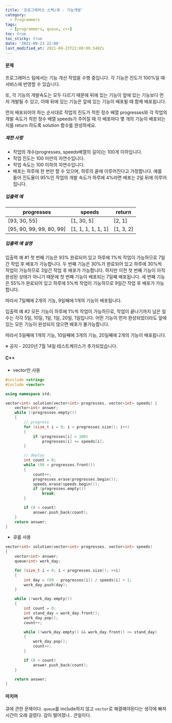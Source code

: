 ```yaml
---
title: '프로그래머스 스택/큐 - 기능개발'
category:
  - Programmers
tags:
  - [programmers, queue, c++]
toc: true
toc_sticky: true
date: '2021-09-23 22:00'
last_modified_at: 2021-09-23T22:00:00.540Zs
---
```


#### 문제

프로그래머스 팀에서는 기능 개선 작업을 수행 중입니다. 각 기능은 진도가 100%일 때 서비스에 반영할 수 있습니다.

또, 각 기능의 개발속도는 모두 다르기 때문에 뒤에 있는 기능이 앞에 있는 기능보다 먼저 개발될 수 있고, 이때 뒤에 있는 기능은 앞에 있는 기능이 배포될 때 함께 배포됩니다.

먼저 배포되어야 하는 순서대로 작업의 진도가 적힌 정수 배열 progresses와 각 작업의 개발 속도가 적힌 정수 배열 speeds가 주어질 때 각 배포마다 몇 개의 기능이 배포되는지를 return 하도록 solution 함수를 완성하세요.

##### 제한 사항

- 작업의 개수(progresses, speeds배열의 길이)는 100개 이하입니다.
- 작업 진도는 100 미만의 자연수입니다.
- 작업 속도는 100 이하의 자연수입니다.
- 배포는 하루에 한 번만 할 수 있으며, 하루의 끝에 이루어진다고 가정합니다. 예를 들어 진도율이 95%인 작업의 개발 속도가 하루에 4%라면 배포는 2일 뒤에 이루어집니다.

##### 입출력 예

| progresses               | speeds             | return    |
| ------------------------ | ------------------ | --------- |
| [93, 30, 55]             | [1, 30, 5]         | [2, 1]    |
| [95, 90, 99, 99, 80, 99] | [1, 1, 1, 1, 1, 1] | [1, 3, 2] |

##### 입출력 예 설명

입출력 예 #1
첫 번째 기능은 93% 완료되어 있고 하루에 1%씩 작업이 가능하므로 7일간 작업 후 배포가 가능합니다.
두 번째 기능은 30%가 완료되어 있고 하루에 30%씩 작업이 가능하므로 3일간 작업 후 배포가 가능합니다. 하지만 이전 첫 번째 기능이 아직 완성된 상태가 아니기 때문에 첫 번째 기능이 배포되는 7일째 배포됩니다.
세 번째 기능은 55%가 완료되어 있고 하루에 5%씩 작업이 가능하므로 9일간 작업 후 배포가 가능합니다.

따라서 7일째에 2개의 기능, 9일째에 1개의 기능이 배포됩니다.

입출력 예 #2
모든 기능이 하루에 1%씩 작업이 가능하므로, 작업이 끝나기까지 남은 일수는 각각 5일, 10일, 1일, 1일, 20일, 1일입니다. 어떤 기능이 먼저 완성되었더라도 앞에 있는 모든 기능이 완성되지 않으면 배포가 불가능합니다.

따라서 5일째에 1개의 기능, 10일째에 3개의 기능, 20일째에 2개의 기능이 배포됩니다.

※ 공지 - 2020년 7월 14일 테스트케이스가 추가되었습니다.

#### C++

- vector만 사용

```c++
#include <string>
#include <vector>

using namespace std;

vector<int> solution(vector<int> progresses, vector<int> speeds) {
    vector<int> answer;
    while (!progresses.empty())
    {
        // progress
        for (size_t i = 0; i < progresses.size(); i++)
        {
            if (progresses[i] < 100)
                progresses[i] += speeds[i];
        }

        // deploy
        int count = 0;
        while (99 < progresses.front())
        {
            count++;
            progresses.erase(progresses.begin());
            speeds.erase(speeds.begin());
            if (progresses.empty())
                break;
        }

        if (0 < count)
            answer.push_back(count);
    }
    return answer;
}
```

- 큐를 사용

```c++
vector<int> solution(vector<int> progresses, vector<int> speeds)
{
    vector<int> answer;
    queue<int> work_day;

    for (size_t i = 0; i < progresses.size(); ++i)
    {
        int day = (99 - progresses[i]) / speeds[i] + 1;
        work_day.push(day);
    }

    while (!work_day.empty())
    {
        int count = 0;
        int stand_day = work_day.front();
        work_day.pop();
        count++;

        while (!work_day.empty() && work_day.front() <= stand_day)
        {
            work_day.pop();
            count++;
        }

        if (0 < count)
            answer.push_back(count);
    }

    return answer;
}
```

#### 마치며

큐에 관한 문제이다. `queue`를 include하지 않고 `vector`로 해결해야된다는 생각에 빠져 시간이 오래 걸렸다. 감이 떨어졌나.. 큰일이다.
